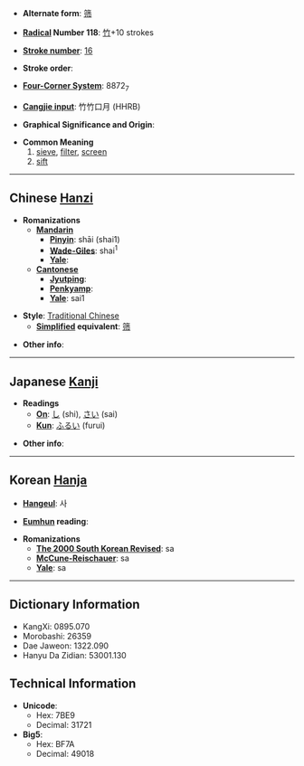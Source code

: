 * '''Alternate form''': [[筛]]

* '''[[Wiktionary:Chinese radical index| Radical]] Number 118''': [[Wiktionary:Chinese radical index 竹|竹]]+10 strokes

* '''[[Wiktionary:Chinese total strokes index|Stroke number]]''': [[Wiktionary:Chinese total strokes index 16|16]]

* '''Stroke order''': 

* '''[[Wiktionary:Chinese four corner index|Four-Corner System]]''': 8872<sub>7</sub>

* '''[[Wiktionary:Chinese Cangjie index|Cangjie input]]''': 竹竹口月 (HHRB)

* '''Graphical Significance and Origin''': 

* '''Common Meaning'''
*#[[sieve]], [[filter]], [[screen]]
*# [[sift]]

----

== Chinese [[Hanzi]] ==

* '''Romanizations'''
** '''[[Mandarin]]'''
*** '''[[Pinyin]]''': shāi (shai1)
*** '''[[Wade-Giles]]''': shai<sup>1</sup>
*** '''[[Yale]]''': 
** '''[[Cantonese]]'''
*** '''[[Jyutping]]''':
*** '''[[Penkyamp]]''': 
*** '''[[Yale]]''': sai1

* '''Style''': [[Traditional Chinese]] 
** '''[[Simplified Chinese|Simplified]] equivalent''': [[筛]]

* '''Other info''': 

----

== Japanese [[Kanji]] ==

* '''Readings'''
** '''[[On]]''': [[し]] (shi), [[さい]] (sai)
** '''[[Kun]]''': [[ふるい]] (furui)

* '''Other info''':  

----

== Korean [[Hanja]] ==

* '''[[Hangeul]]''': 사

* '''[[Eumhun]] reading''': 

* '''Romanizations'''
** '''[[The 2000 South Korean Revised Romanization|The 2000 South Korean Revised]]''': sa
** '''[[McCune-Reischauer]]''': sa
** '''[[Yale]]''': sa

----

== Dictionary Information ==

* KangXi: 0895.070
* Morobashi: 26359
* Dae Jaweon: 1322.090
* Hanyu Da Zidian: 53001.130

== Technical Information ==

* '''Unicode''':
** Hex: 7BE9
** Decimal: 31721
* '''Big5''':
** Hex: BF7A
** Decimal: 49018